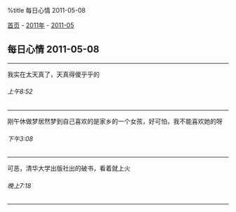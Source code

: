 %title 每日心情 2011-05-08

[[../../../index|首页]] - [[../index|2011年]] - [[index|2011-05]]
==每日心情 2011-05-08==
----
我实在太天真了，天真得傻乎乎的
======上午8:52======
----
刚午休做梦居然梦到自己喜欢的是家乡的一个女孩，好可怕，我不能喜欢她的呀
======下午3:08======
----
可恶，清华大学出版社出的破书，看着就上火
======晚上7:18======
----
